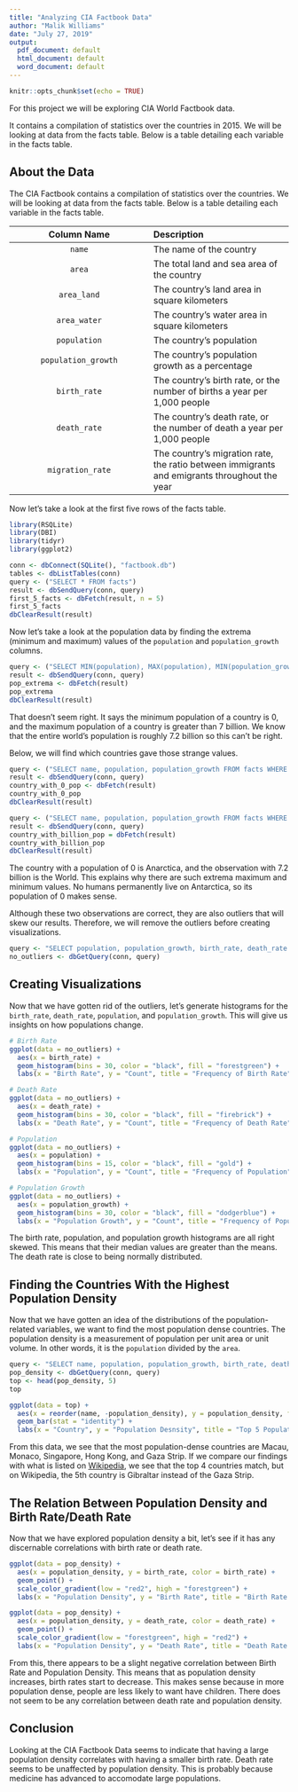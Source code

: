 ---
title: "Analyzing CIA Factbook Data"
author: "Malik Williams"
date: "July 27, 2019"
output:
  pdf_document: default
  html_document: default
  word_document: default
---

```{r setup, include=FALSE}
knitr::opts_chunk$set(echo = TRUE)
```
For this project we will be exploring CIA World Factbook data.

It contains a compilation of statistics over the countries in 2015. We will be looking at data from the facts table. Below is a table detailing each variable in the facts table. 

## About the Data

The CIA Factbook contains a compilation of statistics over the countries. We will be looking at data from the facts table. Below is a table detailing each variable in the facts table. 

|Column Name|Description|
|:------:|:-------|
| `name` | The name of the country |
| `area` | The total land and sea area of the country |
|`area_land` | The country's land area in square kilometers |
|`area_water` | The country's water area in square kilometers |
| `population` | The country's population |
| `population_growth` | The country's population growth as a percentage |
| `birth_rate` | The country's birth rate, or the number of births a year per 1,000 people |
| `death_rate` | The country's death rate, or the number of death a year per 1,000 people |
|`migration_rate` | The country's migration rate, the ratio between immigrants and emigrants throughout the year

Now let's take a look at the first five rows of the facts table.

```{r}
library(RSQLite)
library(DBI)
library(tidyr)
library(ggplot2)
```

```{r}
conn <- dbConnect(SQLite(), "factbook.db")
tables <- dbListTables(conn)
query <- ("SELECT * FROM facts")
result <- dbSendQuery(conn, query)
first_5_facts <- dbFetch(result, n = 5)
first_5_facts
dbClearResult(result)
```

Now let's take a look at the population data by finding the extrema (minimum and maximum) values of the `population` and `population_growth` columns.

```{r}
query <- ("SELECT MIN(population), MAX(population), MIN(population_growth), MAX(population_growth) FROM facts")
result <- dbSendQuery(conn, query)
pop_extrema <- dbFetch(result)
pop_extrema
dbClearResult(result)
```
That doesn't seem right. It says the minimum population of a country is 0, and the maximum population of a country is greater than 7 billion. We know that the entire world's population is roughly 7.2 billion so this can't be right. 

Below, we will find which countries gave those strange values.

```{r}
query <- ("SELECT name, population, population_growth FROM facts WHERE population = 0")
result <- dbSendQuery(conn, query)
country_with_0_pop <- dbFetch(result)
country_with_0_pop
dbClearResult(result)
```

```{r}
query <- ("SELECT name, population, population_growth FROM facts WHERE population = 7256490011")
result <- dbSendQuery(conn, query)
country_with_billion_pop = dbFetch(result)
country_with_billion_pop
dbClearResult(result)
```
The country with a population of 0 is Anarctica, and the observation with 7.2 billion is the World. This explains why there are such extrema maximum and minimum values. No humans permanently live on Antarctica, so its population of 0 makes sense. 

Although these two observations are correct, they are also outliers that will skew our results. Therefore, we will remove the outliers before creating visualizations.

```{r}
query <- "SELECT population, population_growth, birth_rate, death_rate FROM facts WHERE (population != (SELECT MAX(population) FROM facts) AND population != (SELECT MIN(population) FROM facts))"
no_outliers <- dbGetQuery(conn, query)
```

## Creating Visualizations

Now that we have gotten rid of the outliers, let's generate histograms for the `birth_rate`, `death_rate`, `population`, and `population_growth`. This will give us insights on how populations change.

```{r}
# Birth Rate
ggplot(data = no_outliers) +
  aes(x = birth_rate) +
  geom_histogram(bins = 30, color = "black", fill = "forestgreen") +
  labs(x = "Birth Rate", y = "Count", title = "Frequency of Birth Rate")

# Death Rate
ggplot(data = no_outliers) +
  aes(x = death_rate) +
  geom_histogram(bins = 30, color = "black", fill = "firebrick") +
  labs(x = "Death Rate", y = "Count", title = "Frequency of Death Rate")

# Population
ggplot(data = no_outliers) +
  aes(x = population) +
  geom_histogram(bins = 15, color = "black", fill = "gold") +
  labs(x = "Population", y = "Count", title = "Frequency of Population")

# Population Growth
ggplot(data = no_outliers) +
  aes(x = population_growth) +
  geom_histogram(bins = 30, color = "black", fill = "dodgerblue") +
  labs(x = "Population Growth", y = "Count", title = "Frequency of Population Growth")

```
The birth rate, population, and population growth histograms are all right skewed. This means that their median values are greater than the means. The death rate is close to being normally distributed. 

## Finding the Countries With the Highest Population Density

Now that we have gotten an idea of the distributions of the population-related variables, we want to find the most population dense countries. The population density is a measurement of population per unit area or unit volume. In other words, it is the `population` divided by the `area`.

```{r}
query <- "SELECT name, population, population_growth, birth_rate, death_rate, (CAST(population as float)/CAST(area as float)) as population_density FROM facts ORDER BY population_density DESC"
pop_density <- dbGetQuery(conn, query)
top <- head(pop_density, 5)
top
```
```{r}
ggplot(data = top) +
  aes(x = reorder(name, -population_density), y = population_density, fill = name) +
  geom_bar(stat = "identity") +
  labs(x = "Country", y = "Population Desnsity", title = "Top 5 Population-Dense Countries") 
```
From this data, we see that the most population-dense countries are Macau, Monaco, Singapore, Hong Kong, and Gaza Strip. If we compare our findings with what is listed on [Wikipedia](https://en.wikipedia.org/wiki/Population_density), we see that the top 4 countries match, but on Wikipedia, the 5th country is Gibraltar instead of the Gaza Strip.

## The Relation Between Population Density and Birth Rate/Death Rate

Now that we have explored population density a bit, let's see if it has any discernable correlations with birth rate or death rate.


```{r}
ggplot(data = pop_density) +
  aes(x = population_density, y = birth_rate, color = birth_rate) +
  geom_point() +
  scale_color_gradient(low = "red2", high = "forestgreen") +
  labs(x = "Population Density", y = "Birth Rate", title = "Birth Rate vs. Population Density")

ggplot(data = pop_density) +
  aes(x = population_density, y = death_rate, color = death_rate) +
  geom_point() +
  scale_color_gradient(low = "forestgreen", high = "red2") +
  labs(x = "Population Density", y = "Death Rate", title = "Death Rate vs. Population Density")

```
From this, there appears to be a slight negative correlation between Birth Rate and Population Density. This means that as population density increases, birth rates start to decrease. This makes sense because in more population dense, people are less likely to want have children.
There does not seem to be any correlation between death rate and population density.

## Conclusion

Looking at the CIA Factbook Data seems to indicate that having a large population density correlates with having a smaller birth rate. Death rate seems to be unaffected by population density. This is probably because medicine has advanced to accomodate large populations. 

